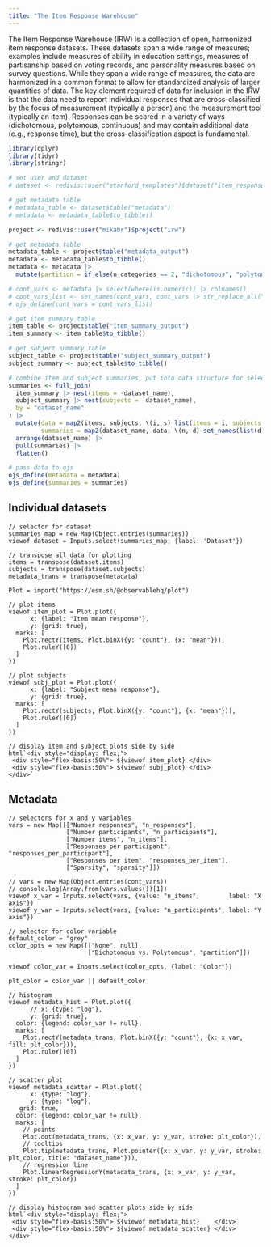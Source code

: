 ```yaml
---
title: "The Item Response Warehouse"
---
```


The Item Response Warehouse (IRW) is a collection of open, harmonized item response datasets. These datasets span a wide range of measures; examples include measures of ability in education settings, measures of partisanship based on voting records, and personality measures based on survey questions. While they span a wide range of measures, the data are harmonized in a common format to allow for standardized analysis of larger quantities of data. The key element required of data for inclusion in the IRW is that the data need to report individual responses that are cross-classified by the focus of measurement (typically a person) and the measurement tool (typically an item). Responses can be scored in a variety of ways (dichotomous, polytomous, continuous) and may contain additional data (e.g., response time), but the cross-classification aspect is fundamental. 

```r
library(dplyr)
library(tidyr)
library(stringr)
```

```r
# set user and dataset
# dataset <- redivis::user("stanford_templates")$dataset("item_response_warehouse")

# get metadata table
# metadata_table <- dataset$table("metadata")
# metadata <- metadata_table$to_tibble()

project <- redivis::user("mikabr")$project("irw")

# get metadata table
metadata_table <- project$table("metadata_output")
metadata <- metadata_table$to_tibble()
metadata <- metadata |>
  mutate(partition = if_else(n_categories == 2, "dichotomous", "polytomous"))

# cont_vars <- metadata |> select(where(is.numeric)) |> colnames()
# cont_vars_list <- set_names(cont_vars, cont_vars |> str_replace_all("_", " ") |> str_to_sentence()) |> as.list()
# ojs_define(cont_vars = cont_vars_list)

# get item summary table
item_table <- project$table("item_summary_output")
item_summary <- item_table$to_tibble()

# get subject summary table
subject_table <- project$table("subject_summary_output")
subject_summary <- subject_table$to_tibble()

# combine item and subject summaries, put into data structure for selector
summaries <- full_join(
  item_summary |> nest(items = -dataset_name),
  subject_summary |> nest(subjects = -dataset_name),
  by = "dataset_name"
) |>
  mutate(data = map2(items, subjects, \(i, s) list(items = i, subjects = s)),
         summaries = map2(dataset_name, data, \(n, d) set_names(list(d), n))) |>
  arrange(dataset_name) |>
  pull(summaries) |>
  flatten()

# pass data to ojs
ojs_define(metadata = metadata)
ojs_define(summaries = summaries)
```


## Individual datasets

```ojs
// selector for dataset
summaries_map = new Map(Object.entries(summaries))
viewof dataset = Inputs.select(summaries_map, {label: 'Dataset'})

// transpose all data for plotting
items = transpose(dataset.items)
subjects = transpose(dataset.subjects)
metadata_trans = transpose(metadata)
```

```ojs
Plot = import("https://esm.sh/@observablehq/plot")

// plot items
viewof item_plot = Plot.plot({
      x: {label: "Item mean response"},
      y: {grid: true},
  marks: [
    Plot.rectY(items, Plot.binX({y: "count"}, {x: "mean"})),
    Plot.ruleY([0])
  ]
})

// plot subjects
viewof subj_plot = Plot.plot({
      x: {label: "Subject mean response"},
      y: {grid: true},
  marks: [
    Plot.rectY(subjects, Plot.binX({y: "count"}, {x: "mean"})),
    Plot.ruleY([0])
  ]
})

// display item and subject plots side by side
html`<div style="display: flex;">
 <div style="flex-basis:50%"> ${viewof item_plot} </div>
 <div style="flex-basis:50%"> ${viewof subj_plot} </div>
</div>`
```

## Metadata

```ojs
// selectors for x and y variables
vars = new Map([["Number responses", "n_responses"],
                ["Number participants", "n_participants"],
                ["Number items", "n_items"],
                ["Responses per participant", "responses_per_participant"],
                ["Responses per item", "responses_per_item"],
                ["Sparsity", "sparsity"]])

// vars = new Map(Object.entries(cont_vars))
// console.log(Array.from(vars.values())[1])
viewof x_var = Inputs.select(vars, {value: "n_items",        label: "X axis"})
viewof y_var = Inputs.select(vars, {value: "n_participants", label: "Y axis"})

// selector for color variable
default_color = "grey"
color_opts = new Map([["None", null],
                      ["Dichotomous vs. Polytomous", "partition"]])

viewof color_var = Inputs.select(color_opts, {label: "Color"})
```

```ojs
plt_color = color_var || default_color

// histogram
viewof metadata_hist = Plot.plot({
      // x: {type: "log"},
      y: {grid: true},
  color: {legend: color_var != null},
  marks: [
    Plot.rectY(metadata_trans, Plot.binX({y: "count"}, {x: x_var, fill: plt_color})),
    Plot.ruleY([0])
  ]
})

// scatter plot
viewof metadata_scatter = Plot.plot({
      x: {type: "log"},
      y: {type: "log"},
   grid: true,
  color: {legend: color_var != null},
  marks: [
    // points
    Plot.dot(metadata_trans, {x: x_var, y: y_var, stroke: plt_color}),
    // tooltips
    Plot.tip(metadata_trans, Plot.pointer({x: x_var, y: y_var, stroke: plt_color, title: "dataset_name"})),
    // regression line
    Plot.linearRegressionY(metadata_trans, {x: x_var, y: y_var, stroke: plt_color})
  ]
})

// display histogram and scatter plots side by side
html`<div style="display: flex;">
 <div style="flex-basis:50%"> ${viewof metadata_hist}    </div>
 <div style="flex-basis:50%"> ${viewof metadata_scatter} </div>
</div>`
```
